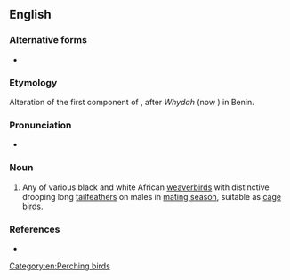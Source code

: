 ==English==

===Alternative forms===
* {{alter|en|whidah|whyda|wydah}}

===Etymology===
Alteration of the first component of {{m|en|widow bird}}, after ''Whydah'' (now ''{{w|Ouidah}}'') in Benin.

===Pronunciation===
* {{IPA|en|/ˈ(h)wɪdə/}}

===Noun===
{{en-noun}}

# Any of various black and white African [[weaverbird]]s with distinctive drooping long [[tailfeather]]s on males in [[mating season]], suitable as [[cage bird]]s.

===References===
* {{R:Websters}}

[[Category:en:Perching birds]]
